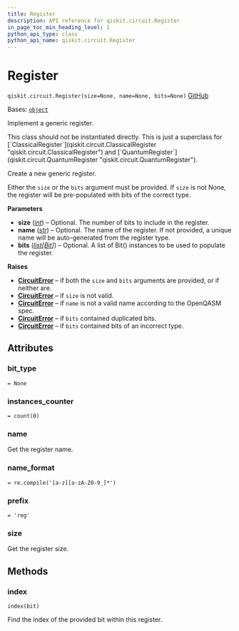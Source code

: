 ```yaml
---
title: Register
description: API reference for qiskit.circuit.Register
in_page_toc_min_heading_level: 1
python_api_type: class
python_api_name: qiskit.circuit.Register
---
```


# Register

<span id="qiskit.circuit.Register" />

`qiskit.circuit.Register(size=None, name=None, bits=None)` [GitHub](https://github.com/qiskit/qiskit/tree/stable/0.46/qiskit/circuit/register.py "view source code")

Bases: [`object`](https://docs.python.org/3/library/functions.html#object "(in Python v3.12)")

Implement a generic register.

<Admonition title="Note" type="note">
  This class should not be instantiated directly. This is just a superclass for [`ClassicalRegister`](qiskit.circuit.ClassicalRegister "qiskit.circuit.ClassicalRegister") and [`QuantumRegister`](qiskit.circuit.QuantumRegister "qiskit.circuit.QuantumRegister").
</Admonition>

Create a new generic register.

Either the `size` or the `bits` argument must be provided. If `size` is not None, the register will be pre-populated with bits of the correct type.

**Parameters**

*   **size** ([*int*](https://docs.python.org/3/library/functions.html#int "(in Python v3.12)")) – Optional. The number of bits to include in the register.
*   **name** ([*str*](https://docs.python.org/3/library/stdtypes.html#str "(in Python v3.12)")) – Optional. The name of the register. If not provided, a unique name will be auto-generated from the register type.
*   **bits** ([*list*](https://docs.python.org/3/library/stdtypes.html#list "(in Python v3.12)")*\[*[*Bit*](qiskit.circuit.Bit "qiskit.circuit.Bit")*]*) – Optional. A list of Bit() instances to be used to populate the register.

**Raises**

*   [**CircuitError**](circuit#qiskit.circuit.CircuitError "qiskit.circuit.CircuitError") – if both the `size` and `bits` arguments are provided, or if neither are.
*   [**CircuitError**](circuit#qiskit.circuit.CircuitError "qiskit.circuit.CircuitError") – if `size` is not valid.
*   [**CircuitError**](circuit#qiskit.circuit.CircuitError "qiskit.circuit.CircuitError") – if `name` is not a valid name according to the OpenQASM spec.
*   [**CircuitError**](circuit#qiskit.circuit.CircuitError "qiskit.circuit.CircuitError") – if `bits` contained duplicated bits.
*   [**CircuitError**](circuit#qiskit.circuit.CircuitError "qiskit.circuit.CircuitError") – if `bits` contained bits of an incorrect type.

## Attributes

<span id="qiskit.circuit.Register.bit_type" />

### bit\_type

`= None`

<span id="qiskit.circuit.Register.instances_counter" />

### instances\_counter

`= count(0)`

<span id="qiskit.circuit.Register.name" />

### name

Get the register name.

<span id="qiskit.circuit.Register.name_format" />

### name\_format

`= re.compile('[a-z][a-zA-Z0-9_]*')`

<span id="qiskit.circuit.Register.prefix" />

### prefix

`= 'reg'`

<span id="qiskit.circuit.Register.size" />

### size

Get the register size.

## Methods

### index

<span id="qiskit.circuit.Register.index" />

`index(bit)`

Find the index of the provided bit within this register.

